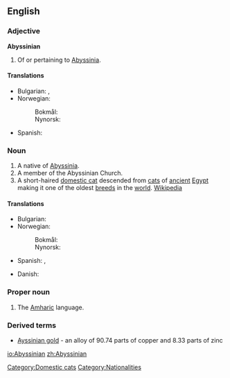 ==English==

===Adjective===
'''Abyssinian'''

# Of or pertaining to [[Abyssinia]].

====Translations====
{{trans-top|of or pertaining to Abyssinia}}
* Bulgarian: {{t|bg|абисински|sc=Cyrl}},  {{t|bg|етиопски|sc=Cyrl}}
* Norwegian:
*: Bokmål: {{t-|no|abessinsk}}
*: Nynorsk: {{t-|nn|abessinsk|xs=Norwegian Nynorsk}}
{{trans-mid}}
* Spanish: {{t+|es|abisinio}}
{{trans-bottom}}

===Noun===
{{en-noun}}

# A native of [[Abyssinia]].
# A member of the Abyssinian Church.
# A short-haired [[domestic cat]] descended from [[cat]]s of [[ancient]] [[Egypt]] making it one of the oldest [[breed]]s in the [[world]]. [[w:Abyssinian (cat)|Wikipedia]]

====Translations====
{{trans-top|a native of Abyssinia}}
* Bulgarian: {{t|bg|абисинец|sc=Cyrl}}
* Norwegian:
*: Bokmål: {{t-|no|abessinier}}
*: Nynorsk: {{t|nn|abessiniar|xs=Norwegian Nynorsk}}
{{trans-mid}}
* Spanish: {{t+|es|abisinio|m}}, {{t+|es|abisinia|f}}
{{trans-bottom}}
{{trans-top|cat}}
* Danish: {{t+|da|abyssinier}}
{{trans-mid}}
{{trans-bottom}}

===Proper noun===
{{en-proper noun}}

# The [[Amharic]] language.

===Derived terms===
* [[Ayssinian gold]] - an alloy of 90.74 parts of copper and 8.33 parts of zinc

[[Category:Domestic cats]]
[[Category:Nationalities]]

[[io:Abyssinian]]
[[zh:Abyssinian]]